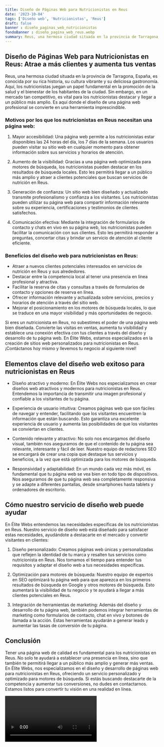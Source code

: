 ```yaml
---
title: Diseño de Páginas Web para Nutricionistas en Reus
date: '2023-10-04'
tags: ['Diseño web', 'Nutricionistas', 'Reus']
draft: false
banner : diseño_paginas_web_nutricionistas
fondoBanner : diseño_pagina_web_reus.webp
summary: Reus, una hermosa ciudad situada en la provincia de Tarragona, España, es conocida por su rica historia, su cultura vibrante y su deliciosa gastronomía. Aquí, los nutricionistas juegan un papel fundamental en la promoción de la salud y el bienestar de los habitantes de la ciudad. Sin embargo, en un mercado tan competitivo, es vital para los nutricionistas destacar y llegar a un público más amplio. Es aquí donde el diseño de una página web profesional se convierte en una herramienta imprescindible.
---
```


## Diseño de Páginas Web para Nutricionistas en Reus: Atrae a más clientes y aumenta tus ventas

Reus, una hermosa ciudad situada en la provincia de Tarragona, España, es conocida por su rica historia, su cultura vibrante y su deliciosa gastronomía. Aquí, los nutricionistas juegan un papel fundamental en la promoción de la salud y el bienestar de los habitantes de la ciudad. Sin embargo, en un mercado tan competitivo, es vital para los nutricionistas destacar y llegar a un público más amplio. Es aquí donde el diseño de una página web profesional se convierte en una herramienta imprescindible.

### Motivos por los que los nutricionistas en Reus necesitan una página web:

1. Mayor accesibilidad: Una página web permite a los nutricionistas estar disponibles las 24 horas del día, los 7 días de la semana. Los usuarios pueden visitar su sitio web en cualquier momento para obtener información sobre sus servicios y horarios de atención.

2. Aumento de la visibilidad: Gracias a una página web optimizada para motores de búsqueda, los nutricionistas pueden destacar en los resultados de búsqueda locales. Esto les permitirá llegar a un público más amplio y atraer a clientes potenciales que buscan servicios de nutrición en Reus.

3. Generación de confianza: Un sitio web bien diseñado y actualizado transmite profesionalismo y confianza a los visitantes. Los nutricionistas pueden utilizar su página web para compartir información relevante sobre su experiencia, certificaciones y testimonios de clientes satisfechos.

4. Comunicación efectiva: Mediante la integración de formularios de contacto y chats en vivo en su página web, los nutricionistas pueden facilitar la comunicación con sus clientes. Esto les permitirá responder a preguntas, concertar citas y brindar un servicio de atención al cliente eficiente.

### Beneficios del diseño web para nutricionistas en Reus:

- Atraer a nuevos clientes potenciales interesados en servicios de nutrición en Reus y sus alrededores.
- Destacar entre la competencia local al tener una presencia en línea profesional y atractiva.
- Facilitar la reserva de citas y consultas a través de formularios de contacto y opciones de reserva en línea.
- Ofrecer información relevante y actualizada sobre servicios, precios y horarios de atención a través del sitio web.
- Mejorar el posicionamiento en los motores de búsqueda locales, lo que se traduce en una mayor visibilidad y más oportunidades de negocio.

Si eres un nutricionista en Reus, no subestimes el poder de una página web bien diseñada. Convierte las visitas en ventas, aumenta tu visibilidad y establece una conexión efectiva con tus clientes a través del diseño y desarrollo de tu página web. En Élite Webs, estamos especializados en la creación de sitios web personalizados para nutricionistas en Reus. ¡Contáctanos hoy mismo y llevemos tu negocio al siguiente nivel!

<GifSeo />

<Cta />

## Elementos clave del diseño web exitoso para nutricionistas en Reus

- Diseño atractivo y moderno: En Élite Webs nos especializamos en crear diseños web atractivos y modernos para nutricionistas en Reus. Entendemos la importancia de transmitir una imagen profesional y confiable a los visitantes de tu página.

- Experiencia de usuario intuitiva: Creamos páginas web que son fáciles de navegar y entender, facilitando que los visitantes encuentren la información que están buscando. Esto garantiza una excelente experiencia de usuario y aumenta las posibilidades de que los visitantes se conviertan en clientes.

- Contenido relevante y atractivo: No solo nos encargamos del diseño visual, también nos aseguramos de que el contenido de tu página sea relevante, interesante y fácil de leer. Nuestro equipo de redactores SEO se encargará de crear una copia que destaque tus servicios y beneficios, a la vez que está optimizada para los motores de búsqueda.

- Responsividad y adaptabilidad: En un mundo cada vez más móvil, es fundamental que tu página web se vea bien en todo tipo de dispositivos. Nos aseguramos de que tu página web sea completamente responsiva y se adapte a diferentes pantallas, desde smartphones hasta tablets y ordenadores de escritorio.

## Cómo nuestro servicio de diseño web puede ayudar

En Élite Webs entendemos las necesidades específicas de los nutricionistas en Reus. Nuestro servicio de diseño web está diseñado para satisfacer estas necesidades, ayudándote a destacarte en el mercado y convertir visitantes en clientes:

1. Diseño personalizado: Creamos páginas web únicas y personalizadas que reflejen la identidad de tu marca y resalten tus servicios como nutricionista en Reus. Nos tomamos el tiempo para entender tus requisitos y adaptar el diseño web a tus necesidades específicas.

2. Optimización para motores de búsqueda: Nuestro equipo de expertos en SEO optimizará tu página web para que aparezca en los primeros resultados de búsqueda en Google y otros motores de búsqueda. Esto aumentará la visibilidad de tu negocio y te ayudará a llegar a más clientes potenciales en Reus.

3. Integración de herramientas de marketing: Además del diseño y desarrollo de tu página web, también podemos integrar herramientas de marketing como formularios de contacto, chat en vivo y botones de llamada a la acción. Estas herramientas ayudarán a generar leads y aumentar las tasas de conversión de tu página.

## Conclusión

Tener una página web de calidad es fundamental para los nutricionistas en Reus. No solo te ayudará a establecer una presencia en línea, sino que también te permitirá llegar a un público más amplio y generar más ventas. En Élite Webs, nos especializamos en el diseño y desarrollo de páginas web para nutricionistas en Reus, ofreciendo un servicio personalizado y optimizado para motores de búsqueda. Si estás buscando destacarte de la competencia y aumentar tus conversiones, no dudes en contactarnos. Estamos listos para convertir tu visión en una realidad en línea.

<Video />

<CtaBot job='Nutricionistas' city='Reus'/>

<Gmaps query='Reus+españa+maps' />
